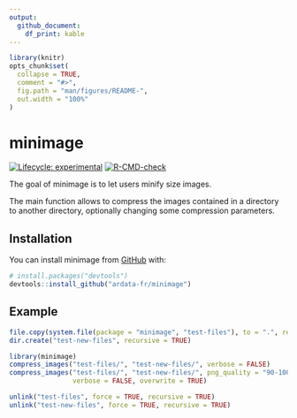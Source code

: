 ```yaml
---
output: 
  github_document:
    df_print: kable
---
```


<!-- README.md is generated from README.Rmd. Please edit that file -->

```r
library(knitr)
opts_chunk$set(
  collapse = TRUE,
  comment = "#>",
  fig.path = "man/figures/README-",
  out.width = "100%"
)
```

# minimage

<!-- badges: start -->
[![Lifecycle: experimental](https://img.shields.io/badge/lifecycle-experimental-orange.svg)](https://lifecycle.r-lib.org/articles/stages.html#experimental)
[![R-CMD-check](https://github.com/ardata-fr/minimage/workflows/R-CMD-check/badge.svg)](https://github.com/ardata-fr/minimage/actions)
<!-- badges: end -->

The goal of minimage is to let users minify size images.

The main function allows to compress the images contained in a directory to another 
directory, optionally changing some compression parameters.

## Installation

You can install minimage from [GitHub](https://github.com/ardata-fr/minimage/) with:

``` r
# install.packages("devtools")
devtools::install_github("ardata-fr/minimage")
```
## Example

```r
file.copy(system.file(package = "minimage", "test-files"), to = ".", recursive = TRUE)
dir.create("test-new-files", recursive = TRUE)
```


```r
library(minimage)
compress_images("test-files/", "test-new-files/", verbose = FALSE)
compress_images("test-files/", "test-new-files/", png_quality = "90-100", 
                verbose = FALSE, overwrite = TRUE)
```


```r
unlink("test-files", force = TRUE, recursive = TRUE)
unlink("test-new-files", force = TRUE, recursive = TRUE)
```

